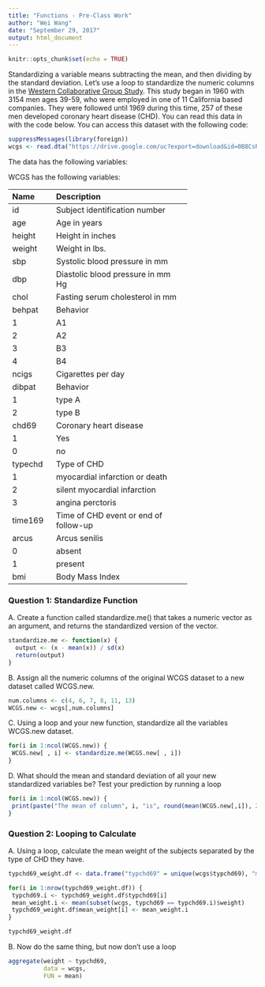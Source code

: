 ```yaml
---
title: "Functions - Pre-Class Work"
author: "Wei Wang"
date: "September 29, 2017"
output: html_document
---
```


```r
knitr::opts_chunk$set(echo = TRUE)
```








Standardizing a variable means subtracting the mean, and then dividing by the standard deviation. Let’s use a loop to standardize the numeric columns in the [Western Collaborative Group Study](https://clinicaltrials.gov/ct2/show/NCT00005174). This study began in 1960 with 3154 men ages 39-59, who were employed in one of 11 California based companies. They were followed until 1969 during this time, 257 of these men developed coronary heart disease (CHD). You can read this data in with the code below. You can access this dataset with the following code:

```R

suppressMessages(library(foreign))
wcgs <- read.dta("https://drive.google.com/uc?export=download&id=0B8CsRLdwqzbzYWxfN3ExQllBQkU")
```

The data has the following variables:



WCGS has the following variables:

-----------------------------------------------------------
Name    Description
------- -------------------------------------------
id      Subject identification number

age     Age in years

height  Height in inches

weight  Weight in lbs.

sbp     Systolic blood pressure in mm 

dbp     Diastolic blood pressure in mm Hg

chol    Fasting serum cholesterol in mm 

behpat  Behavior

  1       A1

  2       A2

  3       B3

  4       B4

ncigs   Cigarettes per day

dibpat  Behavior

1       type A

2       type B

chd69   Coronary heart disease

1       Yes

0       no

typechd Type of CHD

1       myocardial infarction or death

2       silent myocardial infarction

3       angina perctoris

time169 Time of CHD event or end of follow-up

arcus   Arcus senilis

0       absent

1       present

bmi     Body Mass Index
-----------------------------------------------------------




### Question 1: Standardize Function

A. Create a function called standardize.me() that takes a numeric vector as an argument, and returns the standardized version of the vector. 
```r
standardize.me <- function(x) {
  output <- (x - mean(x)) / sd(x)
  return(output)
}
```

B. Assign all the numeric columns of the original WCGS dataset to a new dataset called WCGS.new.
```r
num.columns <- c(4, 6, 7, 8, 11, 13)
WCGS.new <- wcgs[,num.columns]
```

C. Using a loop and your new function, standardize all the variables WCGS.new dataset.
```r
for(i in 1:ncol(WCGS.new)) {
 WCGS.new[ , i] <- standardize.me(WCGS.new[ , i])
}
```

D. What should the mean and standard deviation of all your new standardized variables be? Test your prediction by running a loop
```r
for(i in 1:ncol(WCGS.new)) {
 print(paste("The mean of column", i, "is", round(mean(WCGS.new[,i]), 2), "and the standard deviation is", round(sd(WCGS.new[,i]), 2), sep = ""))
}

```



### Question 2: Looping to Calculate

A. Using a loop, calculate the mean weight of the subjects separated by the type of CHD they have.
```r
typchd69_weight.df <- data.frame("typchd69" = unique(wcgs$typchd69), "mean_weight"=NA, stringsAsFactors = F)

for(i in 1:nrow(typchd69_weight.df)) {
 typchd69.i <- typchd69_weight.df$typchd69[i]
 mean_weight.i <- mean(subset(wcgs, typchd69 == typchd69.i)$weight)
 typchd69_weight.df$mean_weight[i] <- mean_weight.i
}

typchd69_weight.df
```

B. Now do the same thing, but now don’t use a loop
```r
aggregate(weight ~ typchd69, 
          data = wcgs, 
          FUN = mean)
```


